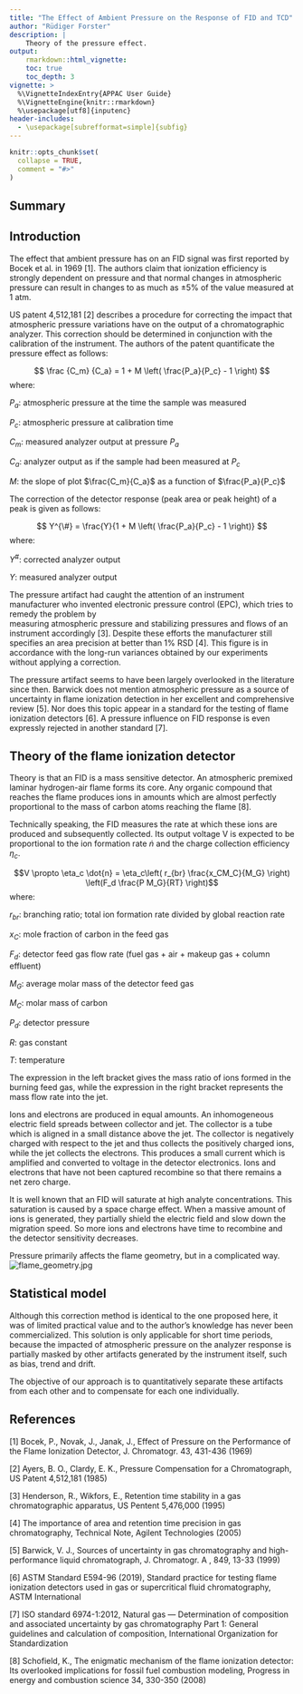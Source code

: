 ```yaml
---
title: "The Effect of Ambient Pressure on the Response of FID and TCD"
author: "Rüdiger Forster"
description: |
    Theory of the pressure effect.
output:
    rmarkdown::html_vignette:
    toc: true
    toc_depth: 3
vignette: >
  %\VignetteIndexEntry{APPAC User Guide}
  %\VignetteEngine{knitr::rmarkdown}
  %\usepackage[utf8]{inputenc}
header-includes:
  - \usepackage[subrefformat=simple]{subfig}
---
```


```r
knitr::opts_chunk$set(
  collapse = TRUE,
  comment = "#>"
)
```

## Summary




## Introduction

The effect that ambient pressure has on an FID signal was first reported by Bocek et al.
in 1969 [1]. The authors claim that ionization efficiency is strongly dependent on pressure
and that normal changes in atmospheric pressure can result in changes to as much
as ±5% of the value measured at 1 atm.

US patent 4,512,181 [2] describes a procedure for correcting the impact that atmospheric 
pressure variations have on the output of a chromatographic analyzer. This correction 
should be determined in conjunction with the calibration of the instrument. The authors 
of the patent quantificate the pressure effect as follows:

$$ \frac {C_m} {C_a} = 1 + M \left( \frac{P_a}{P_c} - 1 \right)  $$
where:

$P_a$:  atmospheric pressure at the time the sample was measured

$P_c$:  atmospheric pressure at calibration time

$C_m$:  measured analyzer output at pressure $P_a$

$C_a$:  analyzer output as if the sample had been measured at $P_c$

$M$:    the slope of plot $\frac{C_m}{C_a}$ as a function of $\frac{P_a}{P_c}$

The correction of the detector response (peak area or peak height) of a peak is given as follows:

$$ Y^{\#} = \frac{Y}{1 + M \left( \frac{P_a}{P_c} - 1 \right)} $$
where:

$Y^{\#}$: corrected analyzer output 

$Y$:   measured analyzer output

The pressure artifact had caught the attention of an instrument manufacturer who 
invented electronic pressure control (EPC), which tries to remedy the problem by  
measuring atmospheric pressure and stabilizing pressures and flows of an instrument accordingly
[3]. Despite these efforts the manufacturer still specifies an area precision at 
better than 1% RSD [4]. This figure is in accordance with the long-run variances 
obtained by our experiments without applying a correction.

The pressure artifact seems to have been largely overlooked in the literature since then. 
Barwick does not mention atmospheric pressure as a source of uncertainty in flame 
ionization detection in her excellent and comprehensive review [5]. Nor does this 
topic  appear in a standard for the testing of flame ionization detectors [6]. 
A pressure influence on FID response is even expressly rejected in another 
standard [7].

## Theory of the flame ionization detector

Theory is that an FID is a mass sensitive detector. An atmospheric premixed laminar 
hydrogen-air flame forms its core. Any organic compound that reaches the flame produces ions
in amounts which are almost perfectly proportional to the mass of carbon atoms reaching the flame [8].

Technically speaking, the FID measures the rate at which these ions are produced 
and subsequently collected. Its output voltage V is expected to be proportional 
to the ion formation rate $\dot{n}$ and the charge collection efficiency $\eta_c$.

$$V \propto \eta_c \dot{n} = \eta_c\left( r_{br}  \frac{x_CM_C}{M_G} \right) \left(F_d  \frac{P M_G}{RT} \right)$$
where:

$r_{br}$: branching ratio; total ion formation rate divided by global reaction rate

$x_C$: mole fraction of carbon in the feed gas

$F_d$: detector feed gas flow rate (fuel gas + air + makeup gas + column effluent)

$M_G$: average molar mass of the detector feed gas

$M_C$: molar mass of carbon

$P_d$: detector pressure

$R$: gas constant

$T$: temperature

The expression in the left bracket gives the mass ratio of ions formed in the burning 
feed gas, while the expression in the right bracket represents the mass flow rate into
the jet.

Ions and electrons are produced in equal amounts. An inhomogeneous electric field 
spreads between collector and jet. The collector is a tube which is aligned in a 
small distance above the jet. The collector is negatively charged with respect 
to the jet and thus collects the positively charged ions, while the jet collects 
the electrons. This produces a small current which is amplified and converted to 
voltage in the detector electronics. Ions and electrons that have not been captured 
recombine so that there remains a net zero charge. 

It is well known that an FID will saturate at high analyte 
concentrations. This saturation is caused by a space charge effect. When a massive 
amount of ions is generated, they partially shield the electric field and slow 
down the migration speed. So more ions and electrons have time to recombine and 
the detector sensitivity decreases.

Pressure primarily affects the flame geometry, but in a complicated way.
![flame_geometry.jpg](./img/flame_geometry.jpeg)


## Statistical model

Although this correction method is identical to the one proposed here, it was of 
limited practical value and to the author's knowledge has never been commercialized.
This solution is only applicable for short time periods, because the impacted of
atmospheric pressure on the analyzer response is partially masked by other artifacts 
generated by the instrument itself, such as bias, trend and drift.

The objective of our approach is to quantitatively separate these artifacts from 
each other and to compensate for each one individually.


## References

[1] Bocek, P., Novak, J., Janak, J., Effect of Pressure on the Performance of the 
Flame Ionization Detector, J. Chromatogr. 43, 431-436 (1969)

[2] Ayers, B. O., Clardy, E. K., Pressure Compensation for a Chromatograph, 
US Patent 4,512,181 (1985)

[3] Henderson, R., Wikfors, E., Retention time stability in a gas chromatographic
apparatus, US Pentent 5,476,000 (1995)

[4] The importance of area and retention time precision in gas chromatography, Technical
Note, Agilent Technologies (2005)

[5] Barwick, V. J., Sources of uncertainty in gas chromatography and high-performance 
liquid chromatograph, J. Chromatogr. A , 849, 13-33 (1999)

[6] ASTM Standard E594-96 (2019), Standard practice for testing flame ionization detectors 
used in gas or supercritical fluid chromatography, ASTM International

[7] ISO standard 6974-1:2012, Natural gas — Determination of composition and 
associated uncertainty by gas chromatography Part 1: General guidelines and 
calculation of composition, International Organization for Standardization

[8] Schofield, K., The enigmatic mechanism of the flame ionization detector: Its 
overlooked implications for fossil fuel combustion modeling, Progress in energy 
and combustion science 34, 330-350 (2008)


